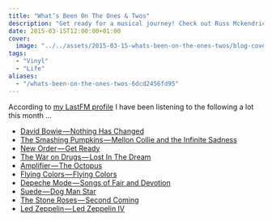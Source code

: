```yaml
---
title: "What’s Been On The Ones & Twos"
description: "Get ready for a musical journey! Check out Russ Mckendrick's top picks this month on Spotify."
date: 2015-03-15T12:00:00+01:00
cover:
  image: "../../assets/2015-03-15-whats-been-on-the-ones-twos/blog-cover-2015-03-15-whats-been-on-the-ones-twos.png"
tags:
  - "Vinyl"
  - "Life"
aliases:
  - "/whats-been-on-the-ones-twos-6dcd2456fd95"
---
```


According to [my LastFM profile](http://www.last.fm/user/RussMckendrick) I have been listening to the following a lot this month …

- [David Bowie — Nothing Has Changed](https://open.spotify.com/album/5AZEMeWGFQJmIYlxYv4Wrt)
- [The Smashing Pumpkins — Mellon Collie and the Infinite Sadness](https://open.spotify.com/album/4bPT6Q8ppaSNppk1kbEbLl)
- [New Order — Get Ready](https://open.spotify.com/album/4HFohweHxrMPrLjW2wkBdn)
- [The War on Drugs — Lost In The Dream](https://open.spotify.com/album/14xxjLlbGy8ACm4MorBjD5)
- [Amplifier — The Octopus](https://open.spotify.com/album/2pxc6NS4YV2574uSYJknqd)
- [Flying Colors — Flying Colors](https://open.spotify.com/album/6Ef02ae9FloRxqFKG7Ie7A)
- [Depeche Mode — Songs of Fair and Devotion](https://open.spotify.com/album/6x7S6u9Cx2S0JD48nPsavE)
- [Suede — Dog Man Star](https://open.spotify.com/album/1LgpJjBJIRQhkJ01oZR3Cn)
- [The Stone Roses — Second Coming](https://open.spotify.com/album/6cCshTDWi2wp5eluBlCfrv)
- [Led Zeppelin — Led Zeppelin IV](https://open.spotify.com/album/44Ig8dzqOkvkGDzaUof9lK)
